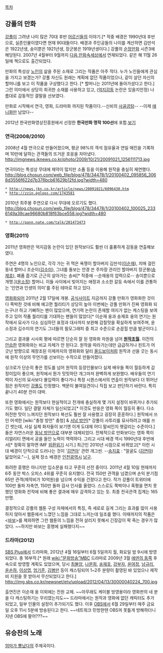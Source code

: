 [[목차]]

== 강풀의 만화 ==
[[강풀]]이 그려낸 나이 많은 70대 후반 [[어르신]]들의 이야기.[* 작중 배경은 1990년대 후반으로, 실존인물이였다면 현재 90대들이다. 배경과 주인공들의 나이를 계산하면 김만석은 1922년생, 송이뿐은 1921년생, 장군봉은 1919년생이다.] 강풀의 [[순정만화]] 시즌3에 해당된다. 2007년 4월부터 9월까지 [[다음 만화속세상]]에서 연재되었다. 같은 해 11월 26일에 책으로도 출간되었다. 

만화의 특성상 [[노인]]의 삶을 주된 소재로 그리는 작품은 아주 적다. 누가 노인들에게 관심을 가지고 보겠는가? 강풀 자신도 원래는 계획에 없던 작품이었으나, 같이 살던 자신의 할머니를 보고 이 작품을 구상했다고 한다. [* 할머니는 2011년에 돌아가셨다고 한다.] 그런 의미에서 상당히 희귀한 소재를 사용하고 있고, ([[억지감동]] 논란은 있을지언정) 나름대로 감동적인 결말을 선보였다. 

만화로 시작해서 연극, 영화, 드라마화 까지된 작품이다.--신비의 [[사골]][[곰탕]]-- --이제 [[애니화]]만 남았다--

2012년 한국만화영상진흥원에서 선정한 '''한국만화 명작 100선'''에 포함.[http://www.seoul.co.kr/news/newsView.php?id=20120423016017 보기]

=== 연극(2008/2010) ===
2008년 4월 연극으로 만들어졌으며, 평균 98%의 객석 점유율과 연일 매진을 기록하며 10만에 달하는 관객들의 뜨거운 호응을 자아냈다.
http://imgnews.jknews.co.kr/photo/2009/10/21/20091021_1256111713.jpg

연극이라는 특성상 무대에 제약이 많지만 소품 등을 이용해 원작을 충실히 재연했다.
http://blog.chosun.com/web_file/blog/478/34478/1/20100402_095856_3068d3556f622d7b376bcb61629b12fd.jpg?width=480

 * http://news.jkn.co.kr/article/news/20091021/6096430.htm 
 * http://zzin.egloos.com/1743581

2010년 최주봉 주연으로 다시 무대에 오르기도 했다.
http://blog.chosun.com/web_file/blog/478/34478/1/20100402_100025_2336149a39cae96680b818f63bce558.jpg?width=480

 * http://pann.nate.com/talk/201473473


=== 영화(2011) ===
2011년 영화판은 억지감동 논란이 있던 원작보다도 훨씬 더 훌륭하게 감동을 연출해보였다.

주연은 4명의 노인으로, 각각 가는 귀 먹은 욕쟁이 할아버지 김만석([[이순재]]), 치매 걸린 동네 할머니 조순이([[김수미]]), 그녀를 돌보는 안경 쓴 주차장 관리인 할아버지 장군봉([[송재호]]), 폐품 줍기로 근근히 살아가는 송씨[* 작중에 --순재옹의 압력으로-- 송이뿐으로 개명.]([[윤소정]]) 할머니. 이들 사이에서 빚어지는 애정과 소소한 갈등 속에서 이를 관통하는 '인연과 인생의 의미'를 주된 테마로 하고 있다.

{{{#!html 
<object width="480" height="360"><param name="movie" value="http://www.youtube.com/v/UW5YqkfIdbQ&hl=ko_KR&feature=player_embedded&version=3"></param><param name="allowFullScreen" value="true"></param><param name="allowScriptAccess" value="always"></param><embed src="http://www.youtube.com/v/UW5YqkfIdbQ&hl=ko_KR&feature=player_embedded&version=3" type="application/x-shockwave-flash" allowfullscreen="true" allowScriptAccess="always" width="480" height="360"></embed></object>}}}

[[영화]]화되어 2011년 2월 17일에 개봉. [http://www.iloveyou2011.co.kr/ 공식사이트] 지금까지 강풀 만화가 영화화한 것이 다 쪽박찬 것에 비해 예고편 퀄리티가 상당히 높아 이번에는 강풀 만화가 진짜 영화화 되는구나! 하고 기뻐하는 팬이 많았으며, 연기력 논란이 존재할 여지가 없는 캐스팅을 보여주고 있어 작품 퀄리티를 기대하는 팬들이 많았다[* 이순재 옹과 송재호 옹의 연기는 원작에서 묘사가 다소 심심하던 표정과 대사까지 보완해 감칠맛을 확실하게 보여주며, 윤소정과 김수미의 연기도 그녀들의 필모그래피 중 최고 수준으로 손꼽힐 만큼 발군이다.].

그리고 결과물 시사회 평에 따르면 단순히 잘 된 영화화 차원을 넘어 '''[[원작초월]].''' 이전의 [[안습]]한 영화화와는 비교 자체가 안 된다고. 원작을 따라가는데만 급급하거나 핀트가 어긋난 방향으로 재창조된 이제까지의 영화화와 달리 [[올드보이]]처럼 원작과 선을 긋는 동시에 원작 이상의 무언가를 선보이는 수작으로 만들어졌다.

싱크로가 단순히 좋은 정도를 넘어 원작의 등장인물보다 실제 배우들 쪽이 월등하게 감정이입이 좋으며, 원작에서 뭔가 밋밋하던 개그마저 완벽하게 보완했다. 배우들의 연기력이 자신의 묘사보다 몰입력이 좋다거나 특정 시퀀스에서의 연출이 원작보다 더 뛰어난 점은 원작자인 [[강풀]]도 인정했다. 백문이 불여일견이니 직접 보고 판단하기 바란다. 특히 끝나기 40분 전이 대박.

또한 영화에서는 원작보다 현실적이고 전개에 충실하게 몇 가지 설정이 바뀌거나 추가되기도 했다. 일단 결말 자체가 일신되었고[* 이것도 반응은 영화 쪽이 월등히 좋다. 다소 허전한 맛이 느껴지던 원작보다 복선도 훨씬 잘 사용했고 굉장히 훈훈하다.] 원작에서 쓰인 어색한 [wiki:"충청 방언" 충청] & [[서남 방언]][* 강풀이 사투리를 묘사하려고 애를 쓰긴 썻는데, 사실 실제 화자들이 보기엔 이게 도대체 어디 말씨인지 헷갈리는 수준이다.]들은 자연스러운 [[동남 방언]]으로 대부분 대체되었다. 전체적으로 만화보다는 영화 쪽이 리얼리티 면에서 공을 들인 노력이 역력하다. 그리고 시대 배경 역시 1990년대 후반에서[* 정확히 말하면 IMF [[외환위기]] 시기.] 최근인 2010년 시점으로 바뀌었고[* 이런 시대 배경이 단적으로 드러나는 것이 '[[김연아]]' 관련 개그씬. --[[송지효]] : "얼굴도 ([[김연아]]) 닮았어요."--], 실제 장소 배경은 [[인천광역시]] [[남구]].

화려한 흥행은 아니지만 입소문을 타고 꾸준히 선전 중이다. 2011년 4월 10일 현재까지 6주 동안 박스 오피스 4위를 꾸준히 유지했다. 전국 150만 관객을 넘겼으며 손익 분기점 65만 관객(제작비가 10억원)을 넘으며 수익을 건졌다고 한다. 작가 강풀이 트위터에 100만 돌파 자축연, 150만 돌파 감사 인사를 올렸다. 스스로도 쪽박이나 혹평을 면치 못했던 영화화 전작에 비해 좋은 결과에 매우 감격하고 있는 듯. 최종 전국관객 집계는 165만명.

결정적으로 강풀의 웹툰 구성 자체에서의 특징, 즉 세로로 길게 그리는 효과를 많이 사용하지 않아서 웹툰에서 느꼈던 느낌을 그대로 느끼는데 일조를 했다. 이때까지의 작품은 <[[바보]]>를 제외하면 그런 웹툰의 느낌을 전혀 살리지 못해서 긴장감이 팍 죽는 경우가 많았다. ~~하지만 바보는 흥행에 실패했다지~~

=== 드라마(2012) ===
[[SBS Plus]]에서 드라마화, 2012년 4월 16일부터 6월 5일까지 월, 화요일 밤 9시에 방영되었다. 총 16부작.[* 원래 [[wiki:"문화방송"MBC]] 드라마로 2009년 3월 [[에덴의 동쪽]] 후속으로 방영할 계획도 있었으며, 당시 [[최불암]], [[나문희]], [[송재호]], [[강부자]], [[윤여정]], [[남규리]], [[윤손하]], [[이상엽]], [[엄기준]], [[김병만]] 등이 캐스팅되어 1~2주 분량이 촬영된 바 있었으나 제작비 지원을 못 받아서 무산되었다고 한다.] 
http://img.sbs.co.kr/newsnet/etv/upload/2012/04/13/30000040224_700.jpg

출연진은 이순재 옹 이외에는 전원 교체. ~~아무래도 케이블 방영용이라 영화판의 네 분을 다 캐스팅하기는 무리였는지도~~ 드라마에서는 원작과 영화에 없던 캐릭터도 추가되었고, 일부 인물의 설정이 추가되기도 했다.
이후 [[OBS]]에서 6월 29일부터 매주 금요일 오후 11시 5분에 방송된다고 한다. ~~네트워크 민방한텐 OBS꺼 못틀게 방해하더니 지넨 OBS에 팔어???~~

== 유승찬의 노래 ==
[[엄마가 뿔났다]]의 주제곡이다.
